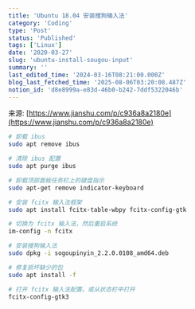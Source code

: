 ```yaml
---
title: 'Ubuntu 18.04 安装搜狗输入法'
category: 'Coding'
type: 'Post'
status: 'Published'
tags: ['Linux']
date: '2020-03-27'
slug: 'ubuntu-install-sougou-input'
summary: ''
last_edited_time: '2024-03-16T08:21:00.000Z'
blog_last_fetched_time: '2025-08-06T03:20:08.487Z'
notion_id: 'd8e8999a-e83d-46b0-b242-7ddf5322046b'
---
```


来源: [https://www.jianshu.com/p/c936a8a2180e](https://www.jianshu.com/p/c936a8a2180e)

```bash
# 卸载 ibus
sudo apt remove ibus

# 清除 ibus 配置
sudo apt purge ibus

# 卸载顶部面板任务栏上的键盘指示
sudo apt-get remove indicator-keyboard

# 安装 fcitx 输入法框架
sudo apt install fcitx-table-wbpy fcitx-config-gtk

# 切换为 fcitx 输入法，然后重启系统
im-config -n fcitx

# 安装搜狗输入法
sudo dpkg -i sogoupinyin_2.2.0.0108_amd64.deb

# 修复损坏缺少的包
sudo apt install -f

# 打开 fcitx 输入法配置。或从状态栏中打开
fcitx-config-gtk3
```
